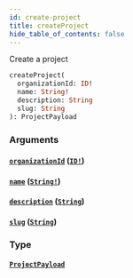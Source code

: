 ```yaml
---
id: create-project
title: createProject
hide_table_of_contents: false
---
```



Create a project

```graphql
createProject(
  organizationId: ID!
  name: String!
  description: String
  slug: String
): ProjectPayload
```


### Arguments

#### [`organizationId`](#) ([`ID!`](/swapi/scalars/id))




#### [`name`](#) ([`String!`](/swapi/scalars/string))




#### [`description`](#) ([`String`](/swapi/scalars/string))




#### [`slug`](#) ([`String`](/swapi/scalars/string))




### Type

#### [`ProjectPayload`](/swapi/objects/project-payload)
